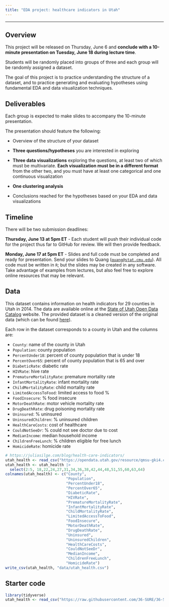 ```yaml
---
title: "EDA project: healthcare indicators in Utah"
---
```


---

## Overview

This project will be released on Thursday, June 6 and **conclude with a 10-minute presentation on Tuesday, June 18 during lecture time**.

Students will be randomly placed into groups of three and each group will be randomly assigned a dataset.

The goal of this project is to practice understanding the structure of a dataset, and to practice generating and evaluating hypotheses using fundamental EDA and data visualization techniques.

## Deliverables

Each group is expected to make slides to accompany the 10-minute presentation.

The presentation should feature the following:

-   Overview of the structure of your dataset

-   **Three questions/hypotheses** you are interested in exploring

-   **Three data visualizations** exploring the questions, at least two of which must be multivariate. **Each visualization must be in a different format** from the other two, and you must have at least one categorical and one continuous visualization

-   **One clustering analysis**

-   Conclusions reached for the hypotheses based on your EDA and data visualizations

## Timeline

There will be two submission deadlines:

**Thursday, June 13 at 5pm ET** - Each student will push their individual code for the project thus far to GitHub for review. We will then provide feedback.

**Monday, June 17 at 5pm ET** - Slides and full code must be completed and ready for presentation. Send your slides to Quang ([`quang@stat.cmu.edu`](mailto:quang@stat.cmu.edu)). All code must be written in `R`; but the slides may be created in any software. Take advantage of examples from lectures, but also feel free to explore online resources that may be relevant.

## Data

This dataset contains information on health indicators for 29 counties in Utah in 2014. The data are available online at the [State of Utah Open Data Catalog](https://opendata.utah.gov/) website. The provided dataset is a cleaned version of the original data (which can be found [here](https://opendata.utah.gov/Health/Health-Care-Indicators-By-Counties-In-Utah-2014/qmsu-gki4)).

Each row in the dataset corresponds to a county in Utah and the columns are:

-   `County`: name of the county in Utah
-   `Population`: county population
-   `PercentUnder18`: percent of county population that is under 18
-   `PercentOver65`: percent of county population that is 65 and over
-   `DiabeticRate`: diabetic rate
-   `HIVRate`: hive rate
-   `PrematureMortalityRate`: premature mortality rate
-   `InfantMortalityRate`: infant mortality rate
-   `ChildMortalityRate`: child mortality rate
-   `LimitedAccessToFood`: limited access to food %
-   `FoodInsecure`: % food insecure
-   `MotorDeathRate`: motor vehicle mortality rate
-   `DrugDeathRate`: drug poisoning mortality rate
-   `Uninsured`: % uninsured
-   `UninsuredChildren`: % uninsured children
-   `HealthCareCosts`: cost of healthcare
-   `CouldNotSeeDr`: % could not see doctor due to cost
-   `MedianIncome`: median household income
-   `ChildrenFreeLunch`: % children eligible for free lunch
-   `HomicideRate`: homicide rate

```r
# https://juliasilge.com/blog/health-care-indicators/
utah_health <- read_csv("https://opendata.utah.gov/resource/qmsu-gki4.csv")
utah_health <- utah_health |> 
  select(2:5, 18,22,24,27,31,34,36,38,42,44,48,51,55,60,63,64)
colnames(utah_health) <- c("County",
                           "Population",
                           "PercentUnder18",
                           "PercentOver65",
                           "DiabeticRate", 
                           "HIVRate",
                           "PrematureMortalityRate",
                           "InfantMortalityRate",
                           "ChildMortalityRate",
                           "LimitedAccessToFood",
                           "FoodInsecure", 
                           "MotorDeathRate",
                           "DrugDeathRate",
                           "Uninsured", 
                           "UninsuredChildren",
                           "HealthCareCosts", 
                           "CouldNotSeeDr",
                           "MedianIncome",
                           "ChildrenFreeLunch",
                           "HomicideRate")
write_csv(utah_health, "data/utah_health.csv")
```

## Starter code

```r
library(tidyverse)
utah_health <- read_csv("https://raw.githubusercontent.com/36-SURE/36-SURE.github.io/main/data/utah_health.csv")
```